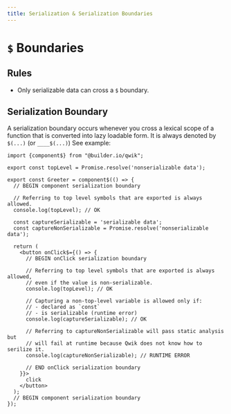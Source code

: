 ```yaml
---
title: Serialization & Serialization Boundaries
---
```


# `$` Boundaries

## Rules

- Only serializable data can cross a `$` boundary.

## Serialization Boundary

A serialization boundary occurs whenever you cross a lexical scope of a function that is converted into lazy loadable form. It is always denoted by `$(...)` (or `____$(...)`) See example:

```tsx
import {component$} from "@builder.io/qwik";

export const topLevel = Promise.resolve('nonserializable data');

export const Greeter = component$(() => {
  // BEGIN component serialization boundary

  // Referring to top level symbols that are exported is always allowed.
  console.log(topLevel); // OK

  const captureSerializable = 'serializable data';
  const captureNonSerializable = Promise.resolve('nonserializable data');
  
  return (
    <button onClick$={() => {
      // BEGIN onClick serialization boundary

      // Referring to top level symbols that are exported is always allowed,
      // even if the value is non-serializable.
      console.log(topLevel); // OK

      // Capturing a non-top-level variable is allowed only if:
      // - declared as `const`
      // - is serializable (runtime error)
      console.log(captureSerializable); // OK

      // Referring to captureNonSerializable will pass static analysis but
      // will fail at runtime because Qwik does not know how to serilize it.
      console.log(captureNonSerializable); // RUNTIME ERROR

      // END onClick serialization boundary
    }}>
      click
    </button>
  );
  // BEGIN component serialization boundary
});

```